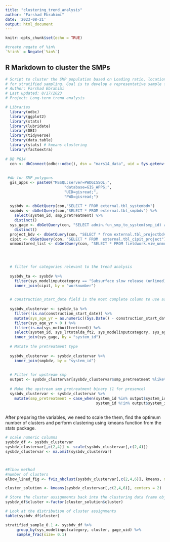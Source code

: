 ```yaml
---
title: "clustering_trend_analysis"
author: "Farshad Ebrahimi"
date: '2023-08-21'
output: html_document
---
```


```r
knitr::opts_chunk$set(echo = TRUE)

#create negate of %in%
`%!in%` = Negate(`%in%`)
```

## R Markdown to cluster the SMPs

```r
# Script to cluster the SMP population based on Loading ratio, location, type, age of system, Connected to surface SMP (Y/N)
# for stratified sampling. Goal is to develop a representative sample for the trend analysis.
# Author: Farshad Ebrahimi
# Last updated: 8/17/2023
# Project: Long-term trend analysis

# Libraries 
  library(odbc)
  library(ggplot2)
  library(stats)
  library(lubridate)
  library(DBI)
  library(tidyverse)
  library(data.table)
  library(stats) # kmeans clustering
  library(factoextra) 
  
# DB PG14
  con <- dbConnect(odbc::odbc(), dsn = "mars14_data", uid = Sys.getenv("shiny_uid"), pwd = Sys.getenv("shiny_pwd"), MaxLongVarcharSize = 8190)
  
  
 #db for SMP polygons
  gis_apps <- paste0("MSSQL:server=PWDGISSQL;",
                          "database=GIS_APPS;",
                          "UID=gisread;",
                          "PWD=gisread;")
  
  sysbdv <- dbGetQuery(con,"SELECT * FROM external.tbl_systembdv")
  smpbdv <- dbGetQuery(con,"SELECT * FROM external.tbl_smpbdv") %>%
    select(system_id, smp_pretreatment) %>%
    distinct()
  sys_gage <- dbGetQuery(con, "SELECT admin.fun_smp_to_system(smp_id) as system_id, gage_uid FROM admin.tbl_smp_gage") %>%
    distinct()
  project_bdv <- dbGetQuery(con, "SELECT * from external.tbl_projectbdv")
  cipit <- dbGetQuery(con, "SELECT * FROM  external.tbl_cipit_project")
  unmonitored_list <- dbGetQuery(con, "SELECT * FROM fieldwork.viw_unmonitored_postcon_on")
  
  


  # filter for categories relevant to the trend analysis
  
  sysbdv_ta <- sysbdv %>%
    filter(sys_modelinputcategory == "Subsurface slow release (unlined)" | sys_modelinputcategory == "Subsurface infiltration" | sys_modelinputcategory == "Bioinfiltration") %>%
    inner_join(cipit, by = "worknumber") 

    
  # construction_start_date field is the most complete column to use as a proxy of system age. To correct it, we subtract 1 from it to reflect the actual system age. 
  
  sysbdv_clustervar <- sysbdv_ta %>% 
    filter(!is.na(construction_start_date)) %>%
    mutate(sys_age_yr = as.numeric((Sys.Date() - construction_start_date)/365) - 1 ) %>%
    filter(sys_age_yr > 0 ) %>%
    filter(is.na(sys_notbuiltretired)) %>%
    select(system_id, sys_lrtotalda_ft2, sys_modelinputcategory, sys_age_yr) %>%
    inner_join(sys_gage, by = "system_id") 
  
  # Mutate the pretreatment type
  
  sysbdv_clustervar <- sysbdv_clustervar %>%
    inner_join(smpbdv, by = "system_id")
    
  
  # Filter for upstream smp
  output <- sysbdv_clustervar[sysbdv_clustervar$smp_pretreatment %like% "Upstream SMP", ]
  
  # Make the upstream smp pretreatment binary (1 for presence)
  sysbdv_clustervar <- sysbdv_clustervar %>%
    mutate(smp_pretreatment = case_when(system_id %in% output$system_id ~ 1,
                                        system_id %!in% output$system_id ~ 0))
      

```

After preparing the variables, we need to scale the them, find the optimum number of clusters and perform clustering using kmeans function from the stats package.

```r
# scale numeric columns
sysbdv_df <- sysbdv_clustervar
sysbdv_clustervar[,c(2,4)] <- scale(sysbdv_clustervar[,c(2,4)])
sysbdv_clustervar <- na.omit(sysbdv_clustervar)



#Elbow method
#number of clusters
elbow_lined_fig <- fviz_nbclust(sysbdv_clustervar[,c(2,4,6)], kmeans, method = "wss")

cluster_solution <- kmeans(sysbdv_clustervar[,c(2,4,6)], centers = 2)

# Store the cluster assignments back into the clustering data frame object
sysbdv_df$cluster <-factor(cluster_solution$cluster) 

# Look at the distribution of cluster assignments
table(sysbdv_df$cluster)


```

```r

stratified_sample_0.1 <- sysbdv_df %>%
     group_by(sys_modelinputcategory, cluster, gage_uid) %>%
     sample_frac(size= 0.1)

```
